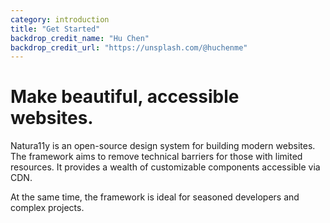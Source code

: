 ```yaml
---
category: introduction
title: "Get Started"
backdrop_credit_name: "Hu Chen"
backdrop_credit_url: "https://unsplash.com/@huchenme"
---
```



# Make beautiful, accessible websites.

Natura11y is an open-source design system for building modern websites. The framework aims to remove technical barriers for those with limited resources. It provides a wealth of customizable components accessible via CDN.

At the same time, the framework is ideal for seasoned developers and complex projects.



<Figure />